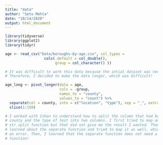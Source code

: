 ```yaml
---
title: "data"
author: "Setu Mehta"
date: "10/14/2020"
output: html_document
---
```


```r
library(tidyverse)
library(ggplot2)
library(tidyr)
```

```r
age <- read_csv("Data/boroughs-by-age.csv", col_types = 
                  cols(.default = col_double(),
                       group = col_character() ))

# It was difficult to work this data because the intial dataset was very wide.
# Therefore, I decided to make the data longer, whcih was difficult!

age_long <- pivot_longer(data = age, 
                         cols = -group, 
                         names_to = "county",
                         values_to = "count") %>% 
  separate(col = county, into = c("location", "type"), sep = "_", extra = "drop") %>%
  slice(1:150)

# I worked with Ishan to understand how to split the column that had both the
# county and the type of test into two columns. I first tried to map an
# str_split function but that did not give me the result I wanted. Then, I
# learned about the separate function and tried to map it as well, which created
# an error. Then, I learned that the separate function does not need a map
# function!

```


